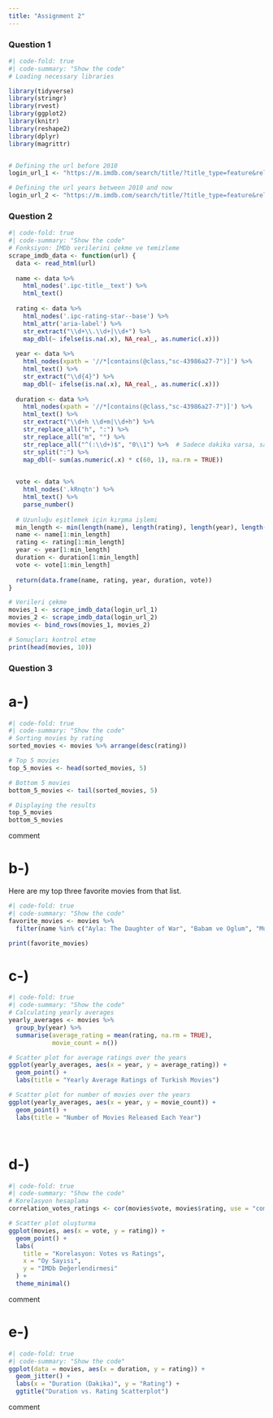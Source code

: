 ```yaml
---
title: "Assignment 2"
---
```


### Question 1
```r
#| code-fold: true
#| code-summary: "Show the code"
# Loading necessary libraries

library(tidyverse)
library(stringr)
library(rvest)
library(ggplot2)
library(knitr)
library(reshape2)
library(dplyr)
library(magrittr)


# Defining the url before 2010
login_url_1 <- "https://m.imdb.com/search/title/?title_type=feature&release_date=,2009-12-31&num_votes=2500,&country_of_origin=TR&count=250"

# Defining the url years between 2010 and now
login_url_2 <- "https://m.imdb.com/search/title/?title_type=feature&release_date=2010-01-01,2023-12-28&num_votes=2500,&country_of_origin=TR&count=250"

```

### Question 2
```r
#| code-fold: true
#| code-summary: "Show the code"
# Fonksiyon: IMDb verilerini çekme ve temizleme
scrape_imdb_data <- function(url) {
  data <- read_html(url)
  
  name <- data %>%
    html_nodes('.ipc-title__text') %>%
    html_text()
  
  rating <- data %>%
    html_nodes('.ipc-rating-star--base') %>%
    html_attr('aria-label') %>%
    str_extract("\\d+\\.\\d+|\\d+") %>%
    map_dbl(~ ifelse(is.na(.x), NA_real_, as.numeric(.x)))
  
  year <- data %>%
    html_nodes(xpath = '//*[contains(@class,"sc-43986a27-7")]') %>%
    html_text() %>%
    str_extract("\\d{4}") %>%
    map_dbl(~ ifelse(is.na(.x), NA_real_, as.numeric(.x)))
  
  duration <- data %>%
    html_nodes(xpath = '//*[contains(@class,"sc-43986a27-7")]') %>%
    html_text() %>%
    str_extract("\\d+h \\d+m|\\d+h") %>%
    str_replace_all("h", ":") %>%
    str_replace_all("m", "") %>%
    str_replace_all("^(:\\d+)$", "0\\1") %>%  # Sadece dakika varsa, saat olarak "0" ekleyin
    str_split(":") %>%
    map_dbl(~ sum(as.numeric(.x) * c(60, 1), na.rm = TRUE))

  
  vote <- data %>%
    html_nodes('.kRnqtn') %>%
    html_text() %>%
    parse_number()
  
  # Uzunluğu eşitlemek için kırpma işlemi
  min_length <- min(length(name), length(rating), length(year), length(duration), length(vote))
  name <- name[1:min_length]
  rating <- rating[1:min_length]
  year <- year[1:min_length]
  duration <- duration[1:min_length]
  vote <- vote[1:min_length]
  
  return(data.frame(name, rating, year, duration, vote))
}

# Verileri çekme
movies_1 <- scrape_imdb_data(login_url_1)
movies_2 <- scrape_imdb_data(login_url_2)
movies <- bind_rows(movies_1, movies_2)

# Sonuçları kontrol etme
print(head(movies, 10))
```

### Question 3

# a-)

```r
#| code-fold: true
#| code-summary: "Show the code"
# Sorting movies by rating
sorted_movies <- movies %>% arrange(desc(rating))

# Top 5 movies
top_5_movies <- head(sorted_movies, 5)

# Bottom 5 movies
bottom_5_movies <- tail(sorted_movies, 5)

# Displaying the results
top_5_movies
bottom_5_movies


```

comment

# b-)

Here are my top three favorite movies from that list.
```r
#| code-fold: true
#| code-summary: "Show the code"
favorite_movies <- movies %>%
  filter(name %in% c("Ayla: The Daughter of War", "Babam ve Oglum", "Mucize"))

print(favorite_movies)


```
# c-)

```r
#| code-fold: true
#| code-summary: "Show the code"
# Calculating yearly averages
yearly_averages <- movies %>% 
  group_by(year) %>%
  summarise(average_rating = mean(rating, na.rm = TRUE),
            movie_count = n())

# Scatter plot for average ratings over the years
ggplot(yearly_averages, aes(x = year, y = average_rating)) +
  geom_point() +
  labs(title = "Yearly Average Ratings of Turkish Movies")

# Scatter plot for number of movies over the years
ggplot(yearly_averages, aes(x = year, y = movie_count)) +
  geom_point() +
  labs(title = "Number of Movies Released Each Year")




```

# d-)
```r
#| code-fold: true
#| code-summary: "Show the code"
# Korelasyon hesaplama
correlation_votes_ratings <- cor(movies$vote, movies$rating, use = "complete.obs")

# Scatter plot oluşturma
ggplot(movies, aes(x = vote, y = rating)) +
  geom_point() +
  labs(
    title = "Korelasyon: Votes vs Ratings",
    x = "Oy Sayısı",
    y = "IMDb Değerlendirmesi"
  ) +
  theme_minimal()

```

comment

# e-)
```r
#| code-fold: true
#| code-summary: "Show the code"
ggplot(data = movies, aes(x = duration, y = rating)) +
  geom_jitter() +
  labs(x = "Duration (Dakika)", y = "Rating") +
  ggtitle("Duration vs. Rating Scatterplot")

```

comment



